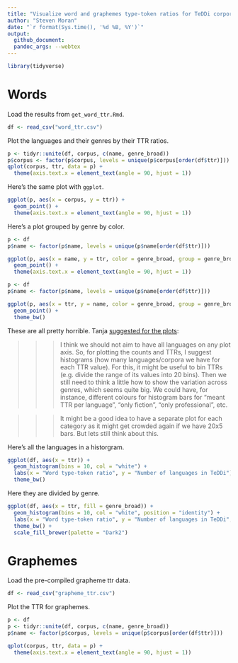 ```yaml
---
title: "Visualize word and graphemes type-token ratios for TeDDi corpora"
author: "Steven Moran"
date: "`r format(Sys.time(), '%d %B, %Y')`"
output:
  github_document:
  pandoc_args: --webtex
---
```


```r
library(tidyverse)
```

# Words

Load the results from `get_word_ttr.Rmd`.

```r
df <- read_csv("word_ttr.csv")
```

Plot the languages and their genres by their TTR ratios.

```r
p <- tidyr::unite(df, corpus, c(name, genre_broad))
p$corpus <- factor(p$corpus, levels = unique(p$corpus[order(df$ttr)]))
qplot(corpus, ttr, data = p) +
  theme(axis.text.x = element_text(angle = 90, hjust = 1))
```

Here's the same plot with `ggplot`.

```r
ggplot(p, aes(x = corpus, y = ttr)) +
  geom_point() +
  theme(axis.text.x = element_text(angle = 90, hjust = 1))
```

Here's a plot grouped by genre by color.

```r
p <- df
p$name <- factor(p$name, levels = unique(p$name[order(df$ttr)]))

ggplot(p, aes(x = name, y = ttr, color = genre_broad, group = genre_broad)) +
  geom_point() +
  theme(axis.text.x = element_text(angle = 90, hjust = 1))
```

```r
p <- df
p$name <- factor(p$name, levels = unique(p$name[order(df$ttr)]))

ggplot(p, aes(x = ttr, y = name, color = genre_broad, group = genre_broad)) +
  geom_point() +
  theme_bw()
```

These are all pretty horrible. Tanja [suggested for the plots](https://github.com/morphdiv/teddi_sample/pull/193):

>>> I think we should not aim to have all languages on any plot axis. So, for plotting the counts and TTRs, I suggest histograms (how many languages/corpora we have for each TTR value). For this, it might be useful to bin TTRs (e.g. divide the range of its values into 20 bins). Then we still need to think a little how to show the variation across genres, which seems quite big. We could have, for instance, different colours for histogram bars for "meant TTR per language", "only fiction", "only professional", etc.

>>> It might be a good idea to have a separate plot for each category as it might get crowded again if we have 20x5 bars. But lets still think about this.

Here's all the languages in a historgram.

```r
ggplot(df, aes(x = ttr)) +
  geom_histogram(bins = 10, col = "white") +
  labs(x = "Word type-token ratio", y = "Number of languages in TeDDi") +
  theme_bw()
```

Here they are divided by genre.

```r
ggplot(df, aes(x = ttr, fill = genre_broad)) +
  geom_histogram(bins = 10, col = "white", position = "identity") +
  labs(x = "Word type-token ratio", y = "Number of languages in TeDDi", fill = "Genre") +
  theme_bw() +
  scale_fill_brewer(palette = "Dark2")
```


# Graphemes

Load the pre-compiled grapheme ttr data.

```r
df <- read_csv("grapheme_ttr.csv")
```

Plot the TTR for graphemes.

```r
p <- df
p <- tidyr::unite(df, corpus, c(name, genre_broad))
p$name <- factor(p$corpus, levels = unique(p$corpus[order(df$ttr)]))

qplot(corpus, ttr, data = p) +
  theme(axis.text.x = element_text(angle = 90, hjust = 1))
```
